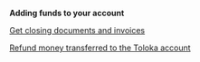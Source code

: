 
**Adding funds to your account**

<TroubleshootingAmountGreaterThanPlanned/>

[Get closing documents and invoices](/docs/guide/troubleshooting/support?form-source=guide-troubleshooting-troubleshooting-list-7)

[Refund money transferred to the Toloka account](/docs/guide/troubleshooting/support?form-source=guide-troubleshooting-troubleshooting-list-7)
